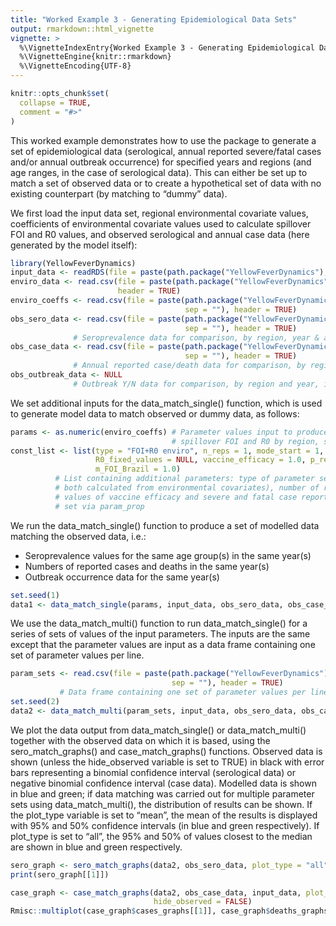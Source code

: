 ```yaml
---
title: "Worked Example 3 - Generating Epidemiological Data Sets"
output: rmarkdown::html_vignette
vignette: >
  %\VignetteIndexEntry{Worked Example 3 - Generating Epidemiological Data Sets}
  %\VignetteEngine{knitr::rmarkdown}
  %\VignetteEncoding{UTF-8}
---
```


```r
knitr::opts_chunk$set(
  collapse = TRUE,
  comment = "#>"
)
```

This worked example demonstrates how to use the package to generate a set of epidemiological data (serological, annual reported severe/fatal cases and/or annual outbreak occurrence) for specified years and regions (and age ranges, in the case of serological data). This can either be set up to match a set of observed data or to create a hypothetical set of data with no existing counterpart (by matching to "dummy" data).

We first load the input data set, regional environmental covariate values, coefficients of environmental covariate values used to calculate spillover FOI and R0 values, and observed serological and annual case data (here generated by the model itself):

```r
library(YellowFeverDynamics)
input_data <- readRDS(file = paste(path.package("YellowFeverDynamics"), "/exdata/input_data_example.Rds", sep = ""))
enviro_data <- read.csv(file = paste(path.package("YellowFeverDynamics"), "/exdata/enviro_data_example.csv", sep = ""),
                        header = TRUE)
enviro_coeffs <- read.csv(file = paste(path.package("YellowFeverDynamics"), "/exdata/enviro_coeffs_example.csv",
                                       sep = ""), header = TRUE)
obs_sero_data <- read.csv(file = paste(path.package("YellowFeverDynamics"), "/exdata/obs_sero_data_example_single.csv",
                                       sep = ""), header = TRUE)    
              # Seroprevalence data for comparison, by region, year & age group, in format no. samples/no. positives
obs_case_data <- read.csv(file = paste(path.package("YellowFeverDynamics"), "/exdata/obs_case_data_example_single.csv",
                                       sep = ""), header = TRUE)    
              # Annual reported case/death data for comparison, by region and year, in format no. cases/no. deaths
obs_outbreak_data <- NULL
              # Outbreak Y/N data for comparison, by region and year, in format 0 = no outbreaks, 1 = 1 or more outbreak(s) (here simply set to NULL)
```

We set additional inputs for the data_match_single() function, which is used to generate model data to match observed or dummy data, as follows:

```r
params <- as.numeric(enviro_coeffs) # Parameter values input to produce model parameters, potentially including
                                    # spillover FOI and R0 by region, severe and fatal case reporting probability
const_list <- list(type = "FOI+R0 enviro", n_reps = 1, mode_start = 1, dt = 1.0, enviro_data = enviro_data,
                   R0_fixed_values = NULL, vaccine_efficacy = 1.0, p_rep_severe = 0.1, p_rep_death = 0.2, 
                   m_FOI_Brazil = 1.0) 
          # List containing additional parameters: type of parameter set used to calculate spillover FOI and R0 (here 
          # both calculated from environmental covariates), number of repetitions for which to run model and obtain               # average outputs, environmental covariate data, fixed R0 values by region used when R0 is not a variable, and
          # values of vaccine efficacy and severe and fatal case reporting probability used when these are not variables
          # set via param_prop
```

We run the data_match_single() function to produce a set of modelled data matching the observed data, i.e.:

* Seroprevalence values for the same age group(s) in the same year(s)  
* Numbers of reported cases and deaths in the same year(s)  
* Outbreak occurrence data for the same year(s)  

```r
set.seed(1)
data1 <- data_match_single(params, input_data, obs_sero_data, obs_case_data, obs_outbreak_data, const_list)
```

We use the data_match_multi() function to run data_match_single() for a series of sets of values of the input parameters. The inputs are the same except that the parameter values are input as a data frame containing one set of parameter values per line. 

```r
param_sets <- read.csv(file = paste(path.package("YellowFeverDynamics"), "/exdata/enviro_coeffs_example_multi.csv", 
                                    sep = ""), header = TRUE) 
           # Data frame containing one set of parameter values per line
set.seed(2)
data2 <- data_match_multi(param_sets, input_data, obs_sero_data, obs_case_data, obs_outbreak_data, const_list)
```

We plot the data output from data_match_single() or data_match_multi() together with the observed data on which it is based, using the sero_match_graphs() and case_match_graphs() functions. Observed data is shown (unless the hide_observed variable is set to TRUE) in black with error bars representing a binomial confidence interval (serological data) or negative binomial confidence interval (case data). Modelled data is shown in blue and green; if data matching was carried out for multiple parameter sets using data_match_multi(), the distribution of results can be shown. If the plot_type variable is set to "mean", the mean of the results is displayed with 95% and 50% confidence intervals (in blue and green respectively). If plot_type is set to "all", the 95% and 50% of values closest to the median are shown in blue and green respectively.

```r
sero_graph <- sero_match_graphs(data2, obs_sero_data, plot_type = "all", text_size = 10, hide_observed = FALSE)
print(sero_graph[[1]])
```

```r
case_graph <- case_match_graphs(data2, obs_case_data, input_data, plot_type = "mean", text_size = 10, 
                                hide_observed = FALSE)
Rmisc::multiplot(case_graph$cases_graphs[[1]], case_graph$deaths_graphs[[1]])
```
